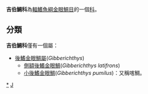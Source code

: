 {{Automatic taxobox
| taxon = Gibberichthyidae
| image = Gibberichthys pumilus.jpg
| image_caption = 小後鰭金眼鯛
| authority = 
| subdivision_ranks = [[屬|屬]]
| subdivision = A. E. Parr, 1933
*見內文
}}
'''吉伯鯛科'''為[[輻鰭魚綱|輻鰭魚綱]][[金眼鯛目|金眼鯛目]]的一個[[科|科]]。

==分類==
'''吉伯鯛科'''僅有一個屬：
*[[後鰭金眼鯛屬|後鰭金眼鯛屬]](''Gibberichthys'')
**[[側額後鰭金眼鯛|側額後鰭金眼鯛]](''Gibberichthys latifrons'')
**[[小後鰭金眼鯛|小後鰭金眼鯛]](''Gibberichthys pumilus'')：又稱喀鯛。
{{Taxonbar|from=Q136773}}

[[Category:吉伯鯛科|*]]
[[Category:金眼鯛目|J]]